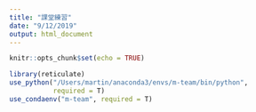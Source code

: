 ```yaml
---
title: "課堂練習"
date: "9/12/2019"
output: html_document
---
```


```r
knitr::opts_chunk$set(echo = TRUE)

library(reticulate)
use_python("/Users/martin/anaconda3/envs/m-team/bin/python",
           required = T)
use_condaenv("m-team", required = T)
```

